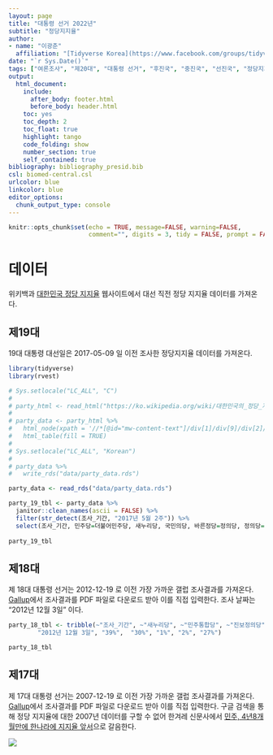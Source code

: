 ```yaml
---
layout: page
title: "대통령 선거 2022년"
subtitle: "정당지지율"
author:
- name: "이광춘"
  affiliation: "[Tidyverse Korea](https://www.facebook.com/groups/tidyverse/)"
date: "`r Sys.Date()`"
tags: ["여론조사", "제20대", "대통령 선거", "후진국", "중진국", "선진국", "정당지지율"]
output:
  html_document: 
    include:
      after_body: footer.html
      before_body: header.html
    toc: yes
    toc_depth: 2
    toc_float: true
    highlight: tango
    code_folding: show
    number_section: true
    self_contained: true
bibliography: bibliography_presid.bib
csl: biomed-central.csl
urlcolor: blue
linkcolor: blue
editor_options: 
  chunk_output_type: console
---
```


```r
knitr::opts_chunk$set(echo = TRUE, message=FALSE, warning=FALSE,
                      comment="", digits = 3, tidy = FALSE, prompt = FALSE, fig.align = 'center')

```

# 데이터 {#data-party}

위키백과 [대한민국 정당 지지율](https://ko.wikipedia.org/wiki/대한민국의_정당_지지율) 웹사이트에서 대선 직전 정당 지지율 데이터를 가져온다.

## 제19대 {#party-19}

19대 대통령 대선일은 2017-05-09 일 이전 조사한 정당지지율 데이터를 가져온다.

```r
library(tidyverse)
library(rvest)

# Sys.setlocale("LC_ALL", "C")
# 
# party_html <- read_html("https://ko.wikipedia.org/wiki/대한민국의_정당_지지율")
# 
# party_data <- party_html %>% 
#   html_node(xpath = '//*[@id="mw-content-text"]/div[1]/div[9]/div[2]/table') %>% 
#   html_table(fill = TRUE)
# 
# Sys.setlocale("LC_ALL", "Korean")
# 
# party_data %>%
#   write_rds("data/party_data.rds")

party_data <- read_rds("data/party_data.rds")

party_19_tbl <- party_data %>% 
  janitor::clean_names(ascii = FALSE) %>% 
  filter(str_detect(조사_기간, "2017년 5월 2주")) %>% 
  select(조사_기간, 민주당=더불어민주당, 새누리당, 국민의당, 바른정당=정의당, 정의당=na)
  
party_19_tbl
```

## 제18대 {#party-18}

제 18대 대통령 선거는 2012-12-19 로 이전 가장 가까운 갤럽 조사결과를 가져온다.
[Gallup](https://www.gallup.co.kr/gallupdb/report.asp)에서 조사결과를 PDF 파일로 다운로드 받아 이를 직접 입력한다.
조사 날짜는 "2012년 12월 3일" 이다.

```r
party_18_tbl <- tribble(~"조사_기간", ~"새누리당", ~"민주통합당", ~"진보정의당", ~"통합진보당", ~"모름/없음",
        "2012년 12월 3일", "39%",  "30%", "1%", "2%", "27%")

party_18_tbl
```

## 제17대 {#party-17}

제 17대 대통령 선거는 2007-12-19 로 이전 가장 가까운 갤럽 조사결과를 가져온다.
[Gallup](https://www.gallup.co.kr/gallupdb/report.asp)에서 조사결과를 PDF 파일로 다운로드 받아 이를 직접 입력한다.
구글 검색을 통해 정당 지지율에 대한 2007년 데이터를 구할 수 없어 한겨레 신문사에서 [민주, 4년8개월만에 한나라에 지지율 앞서](https://www.hani.co.kr/arti/PRINT/357940.html)으로 갈음한다.

![](data/hani_approval_rating_old.jpg)
